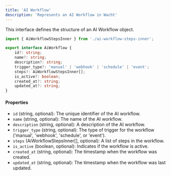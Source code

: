 ```yaml
---
title: 'AI Workflow'
description: 'Represents an AI Workflow in Wacht'
---
```


This interface defines the structure of an AI Workflow object.

```typescript
import { AiWorkflowStepsInner } from './ai-workflow-steps-inner';

export interface AiWorkflow {
    id?: string;
    name?: string;
    description?: string;
    trigger_type?: 'manual' | 'webhook' | 'schedule' | 'event';
    steps?: AiWorkflowStepsInner[];
    is_active?: boolean;
    created_at?: string;
    updated_at?: string;
}
```

#### Properties

- `id` (string, optional): The unique identifier of the AI workflow.
- `name` (string, optional): The name of the AI workflow.
- `description` (string, optional): A description of the AI workflow.
- `trigger_type` (string, optional): The type of trigger for the workflow ('manual', 'webhook', 'schedule', or 'event').
- `steps` (AiWorkflowStepsInner[], optional): A list of steps in the workflow.
- `is_active` (boolean, optional): Indicates if the workflow is active.
- `created_at` (string, optional): The timestamp when the workflow was created.
- `updated_at` (string, optional): The timestamp when the workflow was last updated.
